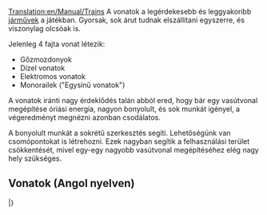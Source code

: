[[Translation:en/Manual/Trains]]
{{hu/Manual/Tartalomjegyzék}}
A vonatok a legérdekesebb és leggyakoribb [[hu/Jármű|járművek]] a játékban. Gyorsak, sok árut tudnak elszállítani egyszerre, és viszonylag olcsóak is. 

Jelenleg 4 fajta vonat létezik: 
* Gőzmozdonyok
* Dízel vonatok 
* Elektromos vonatok 
* Monorailek ("Egysínű vonatok")

A vonatok iránti nagy érdeklődés talán abból ered, hogy bár egy vasútvonal megépítése óriási energia, nagyon bonyolult, és sok munkát igényel, a végeredményt megnézni azonban csodálatos. 

A bonyolult munkát a sokrétű szerkesztés segíti. Lehetőségünk van csomópontokat is létrehozni. Ezek nagyban segítik a felhasználási terület csökkentését, mivel egy-egy nagyobb vasútvonal megépítéséhez elég nagy hely szükséges. 

== Vonatok (Angol nyelven) ==
{{en/-}}
{{hu/Manual/JárműTáblázat/Fejléc}}
{{en/Manual/VehicleTable/Header|Gőz}}
{{en/Manual/VehicleTable/Row|
*[[File:en/Manual/Base Set/Trains/Kirbypaultank.png|Kirby Paul Tank Engine]] [[en/Manual/Base Set/Trains/Kirby Paul Tank]]
*[[File:en/Manual/Base Set/Trains/Chaneyjubilee.png|Chaney "Jubilee" Engine]] [[en/Manual/Base Set/Trains/Chaney 'Jubilee']]
*[[File:en/Manual/Base Set/Trains/Ginzua4.png|Ginzu "A4" Engine]] [[en/Manual/Base Set/Trains/Ginzu 'A4']]
*[[File:en/Manual/Base Set/Trains/Sh8p.png|SH "8P" Engine]] [[en/Manual/Base Set/Trains/SH '8P']]
|
*[[File:en/Manual/Base Set/Trains/Wills280.png|Wills 2-8-0 Engine]] [[en/Manual/Base Set/Trains/Wills 2-8-0]]
|
*[[File:en/Manual/Base Set/Trains/Wills280.png|Wills 2-8-0 Engine]] [[en/Manual/Base Set/Trains/Wills 2-8-0]]
|
*[[File:en/Manual/Base Set/Trains/Powernautchoochoo.png|Ploddyphut Choo-Choo Engine]] [[en/Manual/Base Set/Trains/Ploddyphut Choo-Choo|Cammogó Csi-hu-hu]]
*[[File:en/Manual/Base Set/Trains/Ploddyphutchoochoo.png|Powernaut Choo-Choo Engine]] [[en/Manual/Base Set/Trains/Powernaut Choo-Choo|SemmiErő Csi-hu-hu]]
*[[File:en/Manual/Base Set/Trains/Mightymoverchoochoo.png|Might Mover Choo-Choo Engine]] [[en/Manual/Base Set/Trains/Mightymover Choo-Choo|ErőGép Csi-hu-hu]]
}}
{{en/Manual/VehicleTable/Header|Dízel}}
{{en/Manual/VehicleTable/Row|
*[[File:en/Manual/Base Set/Trains/Manleymoreldmu.png|Manley-Morel DMU Engine]] [[en/Manual/Base Set/Trains/Manley-Morel DMU]]
*[[File:en/Manual/Base Set/Trains/Shhendry25.png|SH/Hendry "25" Engine]] [[en/Manual/Base Set/Trains/SH∕Hendry '25']]
*[[File:en/Manual/Base Set/Trains/Floss47.png|Floss "47" Engine]] [[en/Manual/Base Set/Trains/Floss '47']]
*[[File:en/Manual/Base Set/Trains/Uu37.png|UU "37" Engine]] [[en/Manual/Base Set/Trains/UU '37']]
*[[File:en/Manual/Base Set/Trains/Sh125.png|SH "125" Engine]] [[en/Manual/Base Set/Trains/SH '125']]
*[[File:en/Manual/Base Set/Trains/Dash.png|"Dash" Engine]] [[en/Manual/Base Set/Trains/Dash|"Dash"]]
|
*[[File:en/Manual/Base Set/Trains/Mjs250.png|MJS 250 Engine]] [[en/Manual/Base Set/Trains/MJS250]]
*[[File:en/Manual/Base Set/Trains/Kelling3100.png|Kelling 3100 Engine]] [[en/Manual/Base Set/Trains/Kelling 3100]]
*[[File:en/Manual/Base Set/Trains/Cs4000.png|CS4000 Engine]] [[en/Manual/Base Set/Trains/CS4000]]
*[[File:en/Manual/Base Set/Trains/Cs2400.png|CS2400 Engine]] [[en/Manual/Base Set/Trains/CS2400]]
*[[File:en/Manual/Base Set/Trains/Mjs1000.png|MJS 1000 Engine]] [[en/Manual/Base Set/Trains/MJS 1000]]
*[[File:en/Manual/Base Set/Trains/Centennial.png|Centennial Engine]] [[en/Manual/Base Set/Trains/Centennial]]
*[[File:en/Manual/Base Set/Trains/Turnerturbo.png|Turner Turbo]] [[en/Manual/Base Set/Trains/Turner Turbo]]
|
*[[File:en/Manual/Base Set/Trains/Mjs250.png|MJS 250 Engine]] [[en/Manual/Base Set/Trains/MJS250]]
*[[File:en/Manual/Base Set/Trains/Kelling3100.png|Kelling 3100 Engine]] [[en/Manual/Base Set/Trains/Kelling 3100]]
*[[File:en/Manual/Base Set/Trains/Cs4000.png|CS4000 Engine]] [[en/Manual/Base Set/Trains/CS4000]]
*[[File:en/Manual/Base Set/Trains/Cs2400.png|CS2400 Engine]] [[en/Manual/Base Set/Trains/CS2400]]
*[[File:en/Manual/Base Set/Trains/Mjs1000.png|MJS 1000 Engine]] [[en/Manual/Base Set/Trains/MJS 1000]]
*[[File:en/Manual/Base Set/Trains/Centennial.png|Centennial Engine]] [[en/Manual/Base Set/Trains/Centennial]]
*[[File:en/Manual/Base Set/Trains/Turnerturbo.png|Turner Turbo]] [[en/Manual/Base Set/Trains/Turner Turbo]]
|
*[[File:en/Manual/Base Set/Trains/Ploddyphutdiesel.png|Ploddyphut Diesel]] [[en/Manual/Base Set/Trains/Ploddyphut Diesel|Cammogó Dízel]]
*[[File:en/Manual/Base Set/Trains/Powernautdiesel.png|Powernaut Diesel]] [[en/Manual/Base Set/Trains/Powernaut Diesel|SemmiErő Dízel]]
}}
{{en/Manual/VehicleTable/Header|Elektromos}}
{{en/Manual/VehicleTable/Row|
*[[File:en/Manual/Base Set/Trains/Sh30.png|SH "30" Engine]] [[en/Manual/Base Set/Trains/SH '30']]
*[[File:en/Manual/Base Set/Trains/Sh40.png|SH "40" Engine]] [[en/Manual/Base Set/Trains/SH '40']]
*[[File:en/Manual/Base Set/Trains/Tim.png|"T.I.M" Engine]] [[en/Manual/Base Set/Trains/T.I.M.|"T.I.M."]]
*[[File:en/Manual/Base Set/Trains/Asiastar.png|"Asiastar" Engine]] [[en/Manual/Base Set/Trains/AsiaStar|"AsiaStar"]]
|
Nincs
|
Nincs
|
Nincs
}}
{{en/Manual/VehicleTable/Header|Egysínű}}
{{en/Manual/VehicleTable/Row|
*[[File:en/Manual/Base Set/Trains/X2001.png|X2001 Monorail Engine]] [[en/Manual/Base Set/Trains/X2001|'X2001']]
*[[File:en/Manual/Base Set/Trains/Millenniumz1.png|Milennium 'Z1' Monorail Engine]] [[en/Manual/Base Set/Trains/Millennium Z1|'Millennium Z1']]
|
*[[File:en/Manual/Base Set/Trains/X2001.png|X2001 Monorail Engine]] [[en/Manual/Base Set/Trains/X2001|'X2001']]
*[[File:en/Manual/Base Set/Trains/Millenniumz1.png|Milennium 'Z1' Monorail Engine]] [[en/Manual/Base Set/Trains/Millennium Z1|'Millennium Z1']]
|
*[[File:en/Manual/Base Set/Trains/X2001.png|X2001 Monorail Engine]] [[en/Manual/Base Set/Trains/X2001|'X2001']]
*[[File:en/Manual/Base Set/Trains/Millenniumz1.png|Milennium 'Z1' Monorail Engine]] [[en/Manual/Base Set/Trains/Millennium Z1|'Millennium Z1']]
|
*[[File:en/Manual/Base Set/Trains/Wizzowowz99.png|Wizzowow 'Z99' Monorail Engine]] [[en/Manual/Base Set/Trains/Wizzowow Z99|ZummDeGyors Z99]]
}}
{{en/Manual/VehicleTable/Header|MagLev}}
{{en/Manual/VehicleTable/Row|
*[[File:en/Manual/Base Set/Trains/Lev1leviathan.png|MagLev Engine 1: Leviathan]] [[en/Manual/Base Set/Trains/Lev1 'Leviathan']]
*[[File:en/Manual/Base Set/Trains/Lev2cyclops.png|MagLev Engine 2: Cyclops]] [[en/Manual/Base Set/Trains/Lev2 'Cyclops']]
*[[File:en/Manual/Base Set/Trains/Lev3pegasus.png|MagLev Engine 3: Pegasus]] [[en/Manual/Base Set/Trains/Lev3 'Pegasus']]
*[[File:en/Manual/Base Set/Trains/Lev4chimaerarhead.png|MagLev Engine 4: Chimaera (front)]] [[en/Manual/Base Set/Trains/Lev4 'Chimaera']]
|
*[[File:en/Manual/Base Set/Trains/Lev1leviathan.png|MagLev Engine 1: Leviathan]] [[en/Manual/Base Set/Trains/Lev1 'Leviathan']]
*[[File:en/Manual/Base Set/Trains/Lev2cyclops.png|MagLev Engine 2: Cyclops]] [[en/Manual/Base Set/Trains/Lev2 'Cyclops']]
*[[File:en/Manual/Base Set/Trains/Lev3pegasus.png|MagLev Engine 3: Pegasus]] [[en/Manual/Base Set/Trains/Lev3 'Pegasus']]
*[[File:en/Manual/Base Set/Trains/Lev4chimaerarhead.png|MagLev Engine 4: Chimaera (front)]] [[en/Manual/Base Set/Trains/Lev4 'Chimaera']]
|
*[[File:en/Manual/Base Set/Trains/Lev1leviathan.png|MagLev Engine 1: Leviathan]] [[en/Manual/Base Set/Trains/Lev1 'Leviathan']]
*[[File:en/Manual/Base Set/Trains/Lev2cyclops.png|MagLev Engine 2: Cyclops]] [[en/Manual/Base Set/Trains/Lev2 'Cyclops']]
*[[File:en/Manual/Base Set/Trains/Lev3pegasus.png|MagLev Engine 3: Pegasus]] [[en/Manual/Base Set/Trains/Lev3 'Pegasus']]
*[[File:en/Manual/Base Set/Trains/Lev4chimaerarhead.png|MagLev Engine 4: Chimaera (front)]] [[en/Manual/Base Set/Trains/Lev4 'Chimaera']]
|
*[[File:en/Manual/Base Set/Trains/Wizzowowrocketeer.png|Toyland Wizzowow Rocketeer]] [[en/Manual/Base Set/Trains/Wizzowow Rocketeer|ZummDeGyors Rakéta]]
}}
{{en/Manual/VehicleTable/Header|Kocsik}}
{{en/Manual/VehicleTable/Row|
*[[File:en/Manual/Base Set/Trains/Passengercarriage.png|Standard Passenger Carriage]] [[en/Manual/Base Set/Trains/Passenger Carriage|Személyvagon]]
*[[File:en/Manual/Base Set/Trains/Mailvan.png|Standard Mail Van]] [[en/Manual/Base Set/Trains/Mail Van|Levélszállító vagon]]
*[[File:en/Manual/Base Set/Trains/Coaltruck.png|Standard Coal Truck]] [[en/Manual/Base Set/Trains/Coal Car|Szénszállító vagon]]
*[[File:en/Manual/Base Set/Trains/Oiltanker car.png|Standard Oil Tanker]] [[en/Manual/Base Set/Trains/Oil Tanker|Olajszállító vagon]]
*[[File:en/Manual/Base Set/Trains/Livestockvan.png|Standard Livestock Van]] [[en/Manual/Base Set/Trains/Livestock Van|Állatszállító vagon]]
*[[File:en/Manual/Base Set/Trains/Goodsvan.png|Standard Goods Van]] [[en/Manual/Base Set/Trains/Goods Van|Áruszállító vagon]]
*[[File:en/Manual/Base Set/Trains/Grainhopper.png|Standard Grain Hopper]] [[en/Manual/Base Set/Trains/Grain Hopper|Gabonaszállító vagon]]
*[[File:en/Manual/Base Set/Trains/Woodtruck.png|Standard Wood Truck]] [[en/Manual/Base Set/Trains/Wood Truck|Faszállító vagon]]
*[[File:en/Manual/Base Set/Trains/Ironorehopper.png|Standard Iron Ore Hopper]] [[en/Manual/Base Set/Trains/Iron Ore Hopper|Vasércszállító vagon]]
*[[File:en/Manual/Base Set/Trains/Steeltruck.png|Standard Steel Truck]] [[en/Manual/Base Set/Trains/Steel Truck|Acélszállító vagon]]
*[[File:en/Manual/Base Set/Trains/Armouredvan.png|Standard Armoured Van]] [[en/Manual/Base Set/Trains/Armoured Van|Páncélozott vagon]]
|
*[[File:en/Manual/Base Set/Trains/Passengercarriagex.png|Tropical and Sub-arctic Passenger Carriage]] [[en/Manual/Base Set/Trains/Passenger Carriage|Személyvagon]]
*[[File:en/Manual/Base Set/Trains/Mailvan.png|Standard Mail Van]] [[en/Manual/Base Set/Trains/Mail Van|Levélszállító vagon]]
*[[File:en/Manual/Base Set/Trains/Coaltruck.png|Standard Coal Truck]] [[en/Manual/Base Set/Trains/Coal Car|Szénszállító vagon]]
*[[File:en/Manual/Base Set/Trains/Oiltanker car.png|Standard Oil Tanker]] [[en/Manual/Base Set/Trains/Oil Tanker|Olajszállító vagon]]
*[[File:en/Manual/Base Set/Trains/Livestockvan.png|Standard Livestock Van]] [[en/Manual/Base Set/Trains/Livestock Van|Állatszállító vagon]]
*[[File:en/Manual/Base Set/Trains/Goodsvan.png|Standard Goods Van]] [[en/Manual/Base Set/Trains/Goods Van|Áruszállító vagon]]
*[[File:en/Manual/Base Set/Trains/Grainhopper.png|Standard Grain Hopper]] [[en/Manual/Base Set/Trains/Grain Hopper|Gabonaszállító vagon]]
*[[File:en/Manual/Base Set/Trains/Woodtruck.png|Standard Wood Truck]] [[en/Manual/Base Set/Trains/Wood Truck|Faszállító vagon]]
*[[File:en/Manual/Base Set/Trains/Armouredvan.png|Standard Armoured Van]] [[en/Manual/Base Set/Trains/Armoured Van|Páncélozott vagon]]
*[[File:en/Manual/Base Set/Trains/Foodvan.png|Tropical and Sub-arctic Food Van]] [[en/Manual/Base Set/Trains/Food Van|Ételszállító vagon]]
*[[File:en/Manual/Base Set/Trains/Papertruck.png|Tropical and Sub-arctic Paper Truck]] [[en/Manual/Base Set/Trains/Paper Truck|Papírszállító vagon]]
|
*[[File:en/Manual/Base Set/Trains/Passengercarriagex.png|Tropical and Sub-arctic Passenger Carriage]] [[en/Manual/Base Set/Trains/Passenger Carriage|Személyvagon]]
*[[File:en/Manual/Base Set/Trains/Mailvan.png|Standard Mail Van]] [[en/Manual/Base Set/Trains/Mail Van|Levélszállító vagon]]
*[[File:en/Manual/Base Set/Trains/Oiltanker car.png|Standard Oil Tanker]] [[en/Manual/Base Set/Trains/Oil Tanker|Olajszállító vagon]]
*[[File:en/Manual/Base Set/Trains/Goodsvan.png|Standard Goods Van]] [[en/Manual/Base Set/Trains/Goods Van|Áruszállító vagon]]
*[[File:en/Manual/Base Set/Trains/Grainhopper.png|Standard Grain Hopper]] [[en/Manual/Base Set/Trains/Grain Hopper|Gabonaszállító vagon]]
*[[File:en/Manual/Base Set/Trains/Woodtruck.png|Standard Wood Truck]] [[en/Manual/Base Set/Trains/Wood Truck|Faszállító vagon]]
*[[File:en/Manual/Base Set/Trains/Armouredvan.png|Standard Armoured Van]] [[en/Manual/Base Set/Trains/Armoured Van|Páncélozott vagon]]
*[[File:en/Manual/Base Set/Trains/Foodvan.png|Tropical and Sub-arctic Food Van]] [[en/Manual/Base Set/Trains/Food Van|Ételszállító vagon]]
*[[File:en/Manual/Base Set/Trains/Copperorehopper.png|Tropical Copper Ore Hopper]] [[en/Manual/Base Set/Trains/Copper Ore Hopper|Rézércszállító vagon]]
*[[File:en/Manual/Base Set/Trains/Watertanker.png|Tropical Water Tanker]] [[en/Manual/Base Set/Trains/Water Tanker|Vízszállító vagon]]
*[[File:en/Manual/Base Set/Trains/Fruittruck.png|Tropical Fruit Truck]] [[en/Manual/Base Set/Trains/Fruit Truck|Gyümölcsszállító vagon]]
*[[File:en/Manual/Base Set/Trains/Rubbertruck.png|Tropcial Rubber Truck]] [[en/Manual/Base Set/Trains/Rubber Truck|Gumiszállító vagon]]
|
*[[File:en/Manual/Base Set/Trains/Passengercarriagetoyland.png|Standard Passenger Carriage]] [[en/Manual/Base Set/Trains/Passenger Carriage|Személyvagon]]
*[[File:en/Manual/Base Set/Trains/Mailvanx.png|Standard Mail Van]] [[en/Manual/Base Set/Trains/Mail Van|Levélszállító vagon]]
*[[File:en/Manual/Base Set/Trains/Sugartruck.png|Toyland Sugar Truck]] [[en/Manual/Base Set/Trains/Sugar Truck|Cukorszállító vagon]]
*[[File:en/Manual/Base Set/Trains/Candyflosshopper.png|Toyland Candyfloss Hopper]] [[en/Manual/Base Set/Trains/Candyfloss Hopper|Vattacukorszállító vagon]]
*[[File:en/Manual/Base Set/Trains/Toffeehopper.png|Toyland Toffee Hopper]] [[en/Manual/Base Set/Trains/Toffee Hopper|Tejkaramellaszállító vagon]]
*[[File:en/Manual/Base Set/Trains/Bubblevan.png|Toyland Bubble Van]] [[en/Manual/Base Set/Trains/Bubble Van|Buborékszállító vagon]]
*[[File:en/Manual/Base Set/Trains/Colatanker.png|Toyland Cola Tanker]] [[en/Manual/Base Set/Trains/Cola Tanker|Kólaszállító vagon]]
*[[File:en/Manual/Base Set/Trains/Sweetvan.png|Toyland Sweet Van]] [[en/Manual/Base Set/Trains/Sweet Van|Cukorkaszállító vagon]]
*[[File:en/Manual/Base Set/Trains/Toyvan.png|Toyland Toy Van]] [[en/Manual/Base Set/Trains/Toy Van|Játékszállító vagon]]
*[[File:en/Manual/Base Set/Trains/Batterytruck.png|Toyland Battery Truck]] [[en/Manual/Base Set/Trains/Battery Truck|Elemszállító vagon]]
*[[File:en/Manual/Base Set/Trains/Fuzzydrinktruck.png|Toyland Fuzzy Drink Truck]] [[en/Manual/Base Set/Trains/Fizzy Drink Truck|Szénsavasital-szállító vagon]]
*[[File:en/Manual/Base Set/Trains/Plastictruck.png|Toyland Plastic Truck]] [[en/Manual/Base Set/Trains/Plastic Truck|Műanyagszállító vagon]]
}}
|}